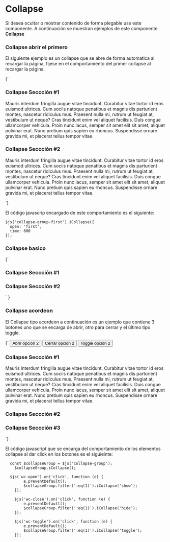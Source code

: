 
# Collapse

<Meta title="Componentes/Collapse" />


Si desea ocultar o mostrar contenido de forma plegable use este componente. A continuación se muestran ejemplos de este componente **Collapse**

### Collapse abrir el primero

El siguiente ejemplo es un collapse que se abre de forma automatica al recargar la página, fijese en
el comportamiento del primer collapse al recargar la página.

<Preview>
  <Story name="Collapse abrir el primero" height="250px">
    {`<div class="collapse mt-20">
      <div class="collapse__item">
          <h3 class="collapse__title" data-js="collapse-group-first" data-open="#groupf-1" data-group="groupf">Collapse Seccción #1</h3>
          <div class="collapse__content" id="groupf-1" group-cont="groupf">
            <p class="fz-14">Mauris interdum fringilla augue vitae tincidunt. Curabitur vitae tortor id eros euismod ultrices. Cum sociis natoque penatibus et magnis dis parturient montes, nascetur ridiculus mus. Praesent nulla mi, rutrum ut feugiat at, vestibulum ut neque? Cras tincidunt enim vel aliquet facilisis. Duis congue ullamcorper vehicula. Proin nunc lacus, semper sit amet elit sit amet, aliquet pulvinar erat. Nunc pretium quis sapien eu rhoncus. Suspendisse ornare gravida mi, et placerat tellus tempor vitae.</p>
          </div>
      </div>
      <div class="collapse__item">
          <h3 class="collapse__title" data-js="collapse-group-first" data-open="#groupf-2" data-group="groupf">Collapse Seccción #2</h3>
          <div class="collapse__content" id="groupf-2" group-cont="groupf">
            <p class="fz-14">Mauris interdum fringilla augue vitae tincidunt. Curabitur vitae tortor id eros euismod ultrices. Cum sociis natoque penatibus et magnis dis parturient montes, nascetur ridiculus mus. Praesent nulla mi, rutrum ut feugiat at, vestibulum ut neque? Cras tincidunt enim vel aliquet facilisis. Duis congue ullamcorper vehicula. Proin nunc lacus, semper sit amet elit sit amet, aliquet pulvinar erat. Nunc pretium quis sapien eu rhoncus. Suspendisse ornare gravida mi, et placerat tellus tempor vitae.</p>
          </div>
      </div>
    </div>`}
  </Story>
</Preview>

El código javascrip encargado de este comportamiento es el siguiente:

~~~
$js('collapse-group-first').iCollapse({
  open: 'first',
  time: 800
});
~~~


### Collapse basico

<Preview>
  <Story name="Collapse basico" height="200px">
    {`<div class="collapse mt-20">
        <div class="collapse__item">
            <h3 class="collapse__title" data-js="collapse-group" data-open="#group1-1" data-group="group1">Collapse Seccción #1</h3>
            <div class="collapse__content" id="group1-1" group-cont="group1" style="display: none;">
              <p class="fz-14">Mauris interdum fringilla augue vitae tincidunt. Curabitur vitae tortor id eros euismod ultrices. Cum sociis natoque penatibus et magnis dis parturient montes, nascetur ridiculus mus. Praesent nulla mi, rutrum ut feugiat at, vestibulum ut neque? Cras tincidunt enim vel aliquet facilisis. Duis congue ullamcorper vehicula. Proin nunc lacus, semper sit amet elit sit amet, aliquet pulvinar erat. Nunc pretium quis sapien eu rhoncus. Suspendisse ornare gravida mi, et placerat tellus tempor vitae.</p>
            </div>
        </div>
        <div class="collapse__item">
            <h3 class="collapse__title" data-js="collapse-group" data-open="#group1-2" data-group="group1">Collapse Seccción #2</h3>
            <div class="collapse__content" id="group1-2" group-cont="group1" style="display: none;">
              <p class="fz-14">Mauris interdum fringilla augue vitae tincidunt. Curabitur vitae tortor id eros euismod ultrices. Cum sociis natoque penatibus et magnis dis parturient montes, nascetur ridiculus mus. Praesent nulla mi, rutrum ut feugiat at, vestibulum ut neque? Cras tincidunt enim vel aliquet facilisis. Duis congue ullamcorper vehicula. Proin nunc lacus, semper sit amet elit sit amet, aliquet pulvinar erat. Nunc pretium quis sapien eu rhoncus. Suspendisse ornare gravida mi, et placerat tellus tempor vitae.</p>
            </div>
        </div>
      </div>`
    }
  </Story>
</Preview>


### Collapse acordeon

El Collapse tipo acordeon a continuación es un ejemplo que contiene 3 botones uno que se encarga de abrir, otro para cerrar y el 
último tipo toggle.

<Preview>
  <Story name="Collapse acordeon" height="400px">
    {`
    <button class="btn bg-default text-white mt-20" data-js="wc-open">Abrir opción 2</button>
    <button class="btn bg-default text-white mt-20" data-js="wc-close">Cerrar opción 2</button>
    <button class="btn bg-default text-white mt-20" data-js="wc-toggle">Toggle opción 2</button>
    <div class="collapse mt-20">
      <div class="collapse__item">
          <h3 class="collapse__title active" data-js="collapse-group" data-open="#group1-1" data-group="group1">Collapse Seccción #1</h3>
          <div class="collapse__content active" id="group1-1" group-cont="group1" style="display: block;">
            <p class="fz-14">Mauris interdum fringilla augue vitae tincidunt. Curabitur vitae tortor id eros euismod ultrices. Cum sociis natoque penatibus et magnis dis parturient montes, nascetur ridiculus mus. Praesent nulla mi, rutrum ut feugiat at, vestibulum ut neque? Cras tincidunt enim vel aliquet facilisis. Duis congue ullamcorper vehicula. Proin nunc lacus, semper sit amet elit sit amet, aliquet pulvinar erat. Nunc pretium quis sapien eu rhoncus. Suspendisse ornare gravida mi, et placerat tellus tempor vitae.</p>
          </div>
      </div>
      <div class="collapse__item">
          <h3 class="collapse__title" data-js="collapse-group" data-open="#group1-2" data-group="group1">Collapse Seccción #2</h3>
          <div class="collapse__content" id="group1-2" group-cont="group1" style="display: none;">
            <p class="fz-14">Mauris interdum fringilla augue vitae tincidunt. Curabitur vitae tortor id eros euismod ultrices. Cum sociis natoque penatibus et magnis dis parturient montes, nascetur ridiculus mus. Praesent nulla mi, rutrum ut feugiat at, vestibulum ut neque? Cras tincidunt enim vel aliquet facilisis. Duis congue ullamcorper vehicula. Proin nunc lacus, semper sit amet elit sit amet, aliquet pulvinar erat. Nunc pretium quis sapien eu rhoncus. Suspendisse ornare gravida mi, et placerat tellus tempor vitae.</p>
          </div>
      </div>
      <div class="collapse mt-20">
        <div class="collapse__item">
            <h3 class="collapse__title" data-js="collapse-group" data-open="#group1-3" data-group="group1">Collapse Seccción #3</h3>
            <div class="collapse__content" id="group1-3" group-cont="group1" style="display: none;">
              <p class="fz-14">Mauris interdum fringilla augue vitae tincidunt. Curabitur vitae tortor id eros euismod ultrices. Cum sociis natoque penatibus et magnis dis parturient montes, nascetur ridiculus mus. Praesent nulla mi, rutrum ut feugiat at, vestibulum ut neque? Cras tincidunt enim vel aliquet facilisis. Duis congue ullamcorper vehicula. Proin nunc lacus, semper sit amet elit sit amet, aliquet pulvinar erat. Nunc pretium quis sapien eu rhoncus. Suspendisse ornare gravida mi, et placerat tellus tempor vitae.</p>
            </div>
        </div>
      </div>
    </div>`}
  </Story>
</Preview>

El código javascript que se encarga del comportamiento de los elementos collapse al dar click en los botones es el siguieinte:

~~~
  const $collapseGroup = $js('collapse-group');
	$collapseGroup.iCollapse();

  $js('wc-open').on('click', function (e) {
		e.preventDefault();
		$collapseGroup.filter(':eq(1)').iCollapse('show');
	});

	$js('wc-close').on('click', function (e) {
		e.preventDefault();
		$collapseGroup.filter(':eq(1)').iCollapse('hide');
	});

	$js('wc-toggle').on('click', function (e) {
		e.preventDefault();
		$collapseGroup.filter(':eq(1)').iCollapse('toggle');
	});
~~~





